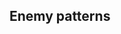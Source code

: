 ==Enemy patterns==
{{Section}}
{{Map/Image|
{{Map/ImageNode|Start|x=210|y=288}}
{{Map/ImageNode|A|x=167|y=208}}
{{Map/ImageNode|B|x=259|y=187}}
{{Map/ImageNode|C|x=340|y=220}}
{{Map/ImageNode|D|x=461|y=157}}
{{Map/ImageNode|E|x=505|y=93}}
{{Map/ImageNode|F|x=597|y=289}}
{{Map/ImageNode|G|x=611|y=140}}
}}
<div class="scrollable" style="width:800px;max-height:400px;overflow:auto;">
{{Map/Nodes|name=
|A
|Resource
|Ammo
|40~135
}}
{{Map/Nodes|name=敵哨戒艦隊
|B
|Normal/BaseXP
|{{Formation|Line Ahead}}
|130
|Light Cruiser He-Class/Flagship
|Light Cruiser Ho-Class/Elite
|Destroyer Ro-Class/Late Model
|Destroyer Ro-Class
|Destroyer Ro-Class
|-
|B
|Normal/BaseXP
|{{Formation|Line Ahead}}{{Formation|Double Line}}
|150
|Light Cruiser He-Class/Flagship
|Light Cruiser Ho-Class/Elite
|Torpedo Cruiser Chi-Class/Elite
|Destroyer Ro-Class/Late Model
|Destroyer Ro-Class
|Destroyer Ro-Class
|-
|B
|Normal/BaseXP
|{{Formation|Line Ahead}}{{Formation|Double Line}}
|170
|Light Cruiser He-Class/Flagship
|Light Cruiser Ho-Class/Elite
|Torpedo Cruiser Chi-Class/Elite
|Torpedo Cruiser Chi-Class/Elite
|Destroyer Ro-Class/Late Model
|Destroyer Ro-Class/Late Model
}}
{{Map/Nodes|name=敵通商破壊侵入水雷戦隊
|C
|Normal/BaseXP
|{{Formation|Line Ahead}}{{Formation|Double Line}}
|130
|Heavy Cruiser Ri-Class/Flagship
|Light Cruiser Ho-Class/Elite
|Destroyer Ro-Class/Late Model
|Destroyer Ro-Class
|Destroyer Ro-Class
|Destroyer Ro-Class
|-
|C
|Normal/BaseXP
|{{Formation|Line Ahead}}{{Formation|Double Line}}
|160
|Heavy Cruiser Ri-Class/Flagship
|Light Cruiser He-Class/Flagship
|Light Cruiser Ho-Class/Elite
|Destroyer Ro-Class/Late Model
|Destroyer Ro-Class
|Destroyer Ro-Class
|-
|C
|Normal/BaseXP
|{{Formation|Line Ahead}}{{Formation|Double Line}}
|180
|Heavy Cruiser Ri-Class/Flagship
|Light Cruiser He-Class/Flagship
|Light Cruiser Ho-Class/Elite
|Destroyer Ro-Class/Late Model
|Destroyer Ro-Class/Late Model
|Destroyer Ro-Class/Late Model
}}
{{Map/Nodes|name=敵北方支援任務部隊
|D
|Normal/BaseXP
|{{Formation|Diamond}}
|150
|Light Carrier Nu-Class/Elite
|Heavy Cruiser Ri-Class/Elite
|Light Cruiser Ho-Class/Elite
|Destroyer Ro-Class/Late Model
|Destroyer Ro-Class/Late Model
|Destroyer Ro-Class/Late Model
|-
|D
|Normal/BaseXP
|{{Formation|Diamond}}
|160
|Light Carrier Nu-Class/Elite
|Heavy Cruiser Ri-Class/Elite
|Light Cruiser Ho-Class/Elite
|Light Cruiser Ho-Class/Elite
|Destroyer Ro-Class/Late Model
|Destroyer Ro-Class/Late Model
|-
|D
|Normal/BaseXP
|{{Formation|Diamond}}
|170
|Light Carrier Nu-Class/Flagship
|Heavy Cruiser Ri-Class/Elite
|Light Cruiser Ho-Class/Elite
|Light Cruiser Ho-Class/Elite
|Destroyer Ro-Class/Late Model
|Destroyer Ro-Class/Late Model
|-
|D
|Normal/BaseXP
|{{Formation|Diamond}}
|180
|Light Carrier Nu-Class/Flagship
|Heavy Cruiser Ri-Class/Flagship
|Light Cruiser Ho-Class/Elite
|Light Cruiser Ho-Class/Elite
|Destroyer Ro-Class/Late Model
|Destroyer Ro-Class/Late Model
|-
|D
|Normal/BaseXP
|{{Formation|Diamond}}
|190
|Light Carrier Nu-Class/Flagship
|Heavy Cruiser Ri-Class/Flagship
|Light Cruiser Ho-Class/Flagship
|Light Cruiser Ho-Class/Elite
|Destroyer Ro-Class/Late Model
|Destroyer Ro-Class/Late Model
|-
|D
|Normal/BaseXP
|{{Formation|Diamond}}
|200
|Light Carrier Nu-Class/Flagship
|Heavy Cruiser Ri-Class/Flagship
|Light Cruiser He-Class/Flagship
|Light Cruiser Ho-Class/Elite
|Destroyer Ro-Class/Late Model
|Destroyer Ro-Class/Late Model
}}
{{Map/Nodes|name=
|E
|Empty
}}
{{Map/Nodes|name=敵北方任務部隊
|F
|Normal/BaseXP
|{{Formation|Line Ahead}}{{Formation|Double Line}}
|150
|Heavy Cruiser Ri-Class/Flagship
|Heavy Cruiser Ri-Class/Elite
|Light Cruiser Ho-Class/Elite
|Destroyer Ro-Class/Late Model
|Destroyer Ro-Class
|Destroyer Ro-Class
|-
|F
|Normal/BaseXP
|{{Formation|Line Ahead}}{{Formation|Double Line}}
|180
|Heavy Cruiser Ri-Class/Flagship
|Heavy Cruiser Ri-Class/Flagship
|Light Cruiser Ho-Class/Flagship
|Destroyer Ro-Class/Late Model
|Destroyer Ro-Class
|Destroyer Ro-Class
|-
|F
|Normal/BaseXP
|{{Formation|Line Ahead}}{{Formation|Double Line}}
|200
|Heavy Cruiser Ri-Class/Flagship
|Heavy Cruiser Ri-Class/Flagship
|Light Cruiser Ho-Class/Flagship
|Destroyer Ro-Class/Late Model
|Destroyer Ro-Class/Late Model
|Destroyer Ro-Class/Late Model
|-
|F
|Normal/BaseXP
|{{Formation|Line Ahead}}{{Formation|Double Line}}
|220
|Heavy Cruiser Ri-Class/Flagship
|Heavy Cruiser Ri-Class/Flagship
|Light Cruiser He-Class/Flagship
|Destroyer Ro-Class/Late Model
|Destroyer Ro-Class/Late Model
|Destroyer Ro-Class/Late Model
}}
{{Map/Nodes|name=敵北方侵攻艦隊
|G
|Boss/BaseXP
|{{Formation|Line Ahead}}
|320
|Battleship Ru-Class/Flagship
|Battleship Ru-Class/Elite
|Light Cruiser Ho-Class/Elite
|Destroyer Ro-Class/Late Model
|Destroyer Ro-Class
|Destroyer Ro-Class
|-
|G
|Boss/BaseXP
|{{Formation|Line Ahead}}
|330
|Battleship Ru-Class/Flagship
|Battleship Ru-Class/Flagship
|Light Cruiser Ho-Class/Elite
|Destroyer Ro-Class/Late Model
|Destroyer Ro-Class
|Destroyer Ro-Class
|-
|G
|Boss/BaseXP
|{{Formation|Line Ahead}}
|340
|Battleship Ru-Class/Flagship
|Battleship Ru-Class/Flagship
|Light Cruiser Ho-Class/Flagship
|Destroyer Ro-Class/Late Model
|Destroyer Ro-Class
|Destroyer Ro-Class
|-
|G
|Boss/BaseXP
|{{Formation|Line Ahead}}
|350
|Battleship Ru-Class/Flagship
|Battleship Ru-Class/Flagship
|Light Cruiser Ho-Class/Flagship
|Destroyer Ro-Class/Late Model
|Destroyer Ro-Class/Late Model
|Transport Ship Wa-Class/Elite
|-
|G
|Boss/BaseXP
|{{Formation|Line Ahead}}
|360
|Battleship Ru-Class/Flagship
|Battleship Ru-Class/Flagship
|Light Cruiser He-Class/Flagship
|Destroyer Ro-Class/Late Model
|Destroyer Ro-Class/Late Model
|Transport Ship Wa-Class/Elite
|-
|G
|Boss/BaseXP
|{{Formation|Line Ahead}}
|370
|Standard Carrier Wo-Class/Flagship
|Battleship Ru-Class/Flagship
|Battleship Ru-Class/Flagship
|Destroyer Ro-Class/Late Model
|Destroyer Ro-Class/Late Model
|Transport Ship Wa-Class/Elite
}}
</div> <!-- overflow -->
{{SectionEnd}}